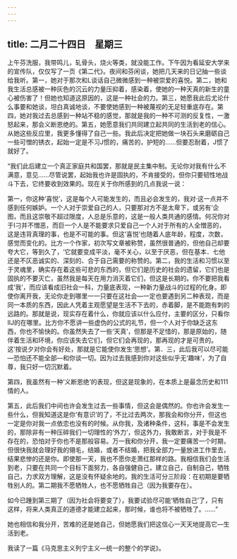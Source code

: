 ```yaml
---
---
---
```

title: 二月二十四日　星期三
---




上午芬洗服，我带鸣儿，轧骨头，烧火等类，就没能工作。下午因为看延安大学来的宣传队，仅仅写了一页《第二代》。夜间和芬闲谈，她把几天来的日记抽一些谈给我听。第一，她对于那次和L谈话自己微微感到一种被崇爱的喜悦。第二，她和我生活总感被一种灰色的沉云的力量压抑着，感染着，使她的一种天真的新生的童心被伤害了！但她也知道这原因的，这是一种社会的力。第三，她愿我此后尤论什么事要和她谈，坦白真诚地谈，不要使她感到一种被蔑视的无足轻重底存在。第四，她对我过去总感到一种站不稳的感觉，那就是我的一种不可测的反复性，一激怒起来，那会义断恩绝的。第五，她愿意我们共同建立起共同的生活到老的信心。从她这些反应里，我更多懂得了自己一些。我此后决定把她做一块石头来磨砺自己一些可憎的锈衣，起始一定是不习J惯的，痛苦的，护短的……但要忍耐着，J惯了就好了。

“我们此后建立一个真正家庭共和国罢，那就是民主集中制。无论你对我有什么不满意，意见……尽管说罢，起始我也许是固执的，不肯接受的，但你只要韧性地战斗下去，它终要收到效果的。现在关于你所感到的几点我说一说：

第一，你这种‘喜悦’，这是每个人可能发生的，而且必会发生的，我对·这一点并不感到任何嫉妒。一个人对于崇爱自己的人，只要那对方不是太卑下，或另有’企图，而且这崇敬不超过限度，人总是乐意的，这是一般人类共通的感情。何况你对于I刁并不憎恶，而巨一个人是不能要求只爱自己一个人对于所有的人全憎恶的，这是违背真理的事，也是不可能的事。但这‘喜悦’也随着人底年龄，程度，次数，感觉而变化的。比方一个作家，初次写文章被称赞，虽然很普通的，但他自己却要夸大它，等到久了，‘它就要变成平淡，毫不关心，以至于厌恶，但在基本．七他还是不仄恶诚实的、深刻的、合于自己需要的称赞的。第二，我的生活和习惯以至于灵魂里，确实存在着这些可悲的东西的，但它们是历史的社会的遗留，它们也是固执的不要灭亡，虽然我是每天在用力消灭着它们，但这是长期的。你不要把我看成‘我’，而应该看成旧社会一科，力量底表现，一种新力量战斗的过程的化身。即使你离开我，无论你走到哪里一一只要在这社会―一定也要遇到另二种表现，而是同一本质的东西，因此人凭着主观愿望是生活不下去的，赤着脚，是不能跑有刺的远路的。那就是说，现实存在着什么，你就应该以什么应付，主要的区分，只看你IlJ的在哪里。比方你不愿讲一些虚伪的公式的礼节，但一个人对于你缺乏这东西，你也不愉快的。你虽然失去了一些‘天真’，但那是不足惜的，那是原始的，随伴着生活和环境，你应该失去它们，但它们会再现的，那再现的才是可贵的。这‘按说夕对你会有好处，那就是它能使你发生‘思想’。第．三，此后我可以尽可能―恐怕还不能全部―和你谈一切。因为过去我感到你对这些似乎无‘趣味’，为了自尊，我只好一切沉默着。

第四，我虽然有一种‘义断恩绝’的表现，但这是现象的，在本质上是最念历史和111情的人。

第五，此后我们中间也许会发生过去一些事情，但这会是偶然的。你也许会发生一些什么，但我知道这是你‘有意识’的了，不比过去两次，那我会和你分开，但这也一定是你对我一点依恋也没有的时候。从你我，及诸种条件，这科，事是不会发生的，那除非有一种压碎我们一切理性的‘外力’，但这外力，我敢断言，对于我是不存在的，恐怕对于你也不是那般容易。万一我和你分开，我一定要痛苦一个时期，但很快我就会理好我的翎毛，结婚，或者不结婚，把我全部力一量放进工作里去，结果悲惨的还是你。即使那一天，我也不愿你走萧红那样的路。我相信我们会生活到老，只要在共同一个目标下面努力，各自强健自己，建立自己，自制自己，牺牲自己，力求双方理解，这是没有怀疑余地的。我的生活可分三阶段：在初期是要牺牲别人的。第二期我不愿牺牲人，也不愿牺牲自己（因为我要存在）。

如今已踵到第三期了（因为社会将要变了），我要试验尽可能‘牺牲自己’了，只有这样，将来人类真正的道德才能建立起来，那时候，谁也将不被牺牲了。……”

她也相信和我分开，苦难的还是她自己，但她愿我们把这信心一天天地提高它―生活到老。

我读了一篇《马克思主义列宁主义―统一的整个的学说》。